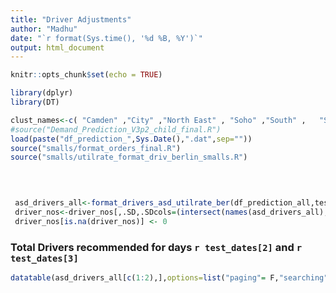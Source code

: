 ```yaml
---
title: "Driver Adjustments"
author: "Madhu"
date: "`r format(Sys.time(), '%d %B, %Y')`"
output: html_document
---  
```

```r
knitr::opts_chunk$set(echo = TRUE)
```




```r
library(dplyr)
library(DT)

clust_names<-c( "Camden" ,"City" ,"North East" , "Soho" ,"South" ,   "Southeast" ,"Victoria" , "West (new)", "West", "EBERTY-ZENTRAL","Central" )
#source("Demand_Prediction_V3p2_child_final.R")
load(paste("df_prediction_",Sys.Date(),".dat",sep=""))
source("smalls/format_orders_final.R")
source("smalls/utilrate_format_driv_berlin_smalls.R")
 

 

 asd_drivers_all<-format_drivers_asd_utilrate_ber(df_prediction_all,test_dates,df_test,clust_names)
 driver_nos<-driver_nos[,.SD,.SDcols=(intersect(names(asd_drivers_all), names(driver_nos)))]
 driver_nos[is.na(driver_nos)] <- 0


```


### Total Drivers recommended for days  `r test_dates[2]` and `r test_dates[3]` 

```r
datatable(asd_drivers_all[c(1:2),],options=list("paging"= F,"searching"=F,"autoWidth"= F))%>%formatRound(c(2:ncol(asd_drivers_all)), 2)
```



